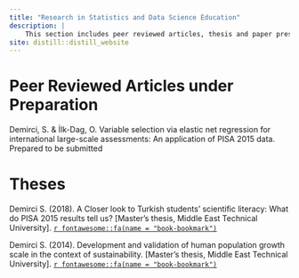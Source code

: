 ```yaml
---
title: "Research in Statistics and Data Science Education"
description: |
    This section includes peer reviewed articles, thesis and paper presented in conferences.
site: distill::distill_website
---
```


# Peer Reviewed Articles under Preparation

<p>
Demirci, S. & İlk-Dag, O. Variable selection via elastic net regression for international large-scale assessments: An application of PISA 2015 data. Prepared to be submitted
</p>

# Theses

<p>
Demirci S. (2018). A Closer look to Turkish students' scientific literacy: What do PISA 2015 results tell us? [Master's thesis, Middle East Technical University]. <a href = "https://open.metu.edu.tr/handle/11511/27834" target="_blank"> `r fontawesome::fa(name = "book-bookmark")` </a>
</p>

<p>
Demirci S. (2014). Development and validation of human population growth scale in the context of sustainability. [Master's thesis, Middle East Technical University]. <a href = "https://open.metu.edu.tr/handle/11511/23331" target="_blank">`r fontawesome::fa(name = "book-bookmark")`</a>
</p>
